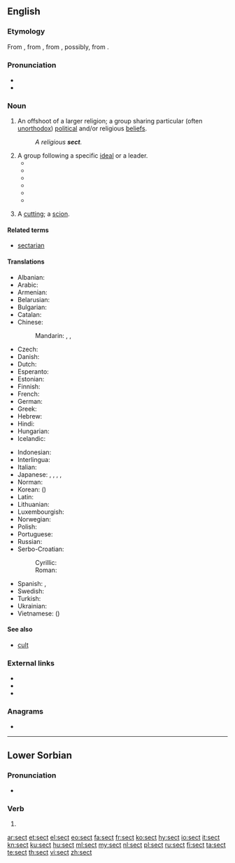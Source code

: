 {{wikipedia|Sect}}
{{wikiquote|Sect}}
==English==

===Etymology===
From {{etyl|enm|en}} {{term|lang=enm|secte}}, from {{etyl|fro|en}} {{term|lang=fro|secte||a sect in philosophy or religion}}, from {{etyl|LL.|en}} {{term|lang=la|secta||a sect in philosophy or religion, a school, party, faction, class, gild, band, particularly a heretical doctrine or sect, etc.}}, possibly, from {{etyl|la|en}} {{term|lang=la|sequi||to follow}}.<!--Century 1911 has the derivation from "secare" as the main one through "secare viam" (take one's way, travel), discussing three alternative explanations as less probable: two of them from "sequi", one more from "secare". M-W online traces the origin to "sequi", so does Online Etymology Dictionary.-->

===Pronunciation===
* {{audio|en-us-sect.ogg|Audio (US)|lang=en}}
* {{rhymes|ɛkt|lang=en}}

===Noun===
{{en-noun}}

# An offshoot of a larger religion; a group sharing particular (often [[unorthodox]]) [[political]] and/or religious [[beliefs]].
#: ''A religious '''sect'''.''
# A group following a specific [[ideal]] or a leader.
#* {{quote-book|page=104|title=Getting Saved from the Sixties: Moral Meaning in Conversion and Cultural Change|author=Steven M. Tipton|year=1984|publisher=University of California Press|isbn=978-0520052284|passage=Zen Center welcomes visitors, guests, and prospective students, but it does not engage in systematic institutional or network recruiting of new members, unlike the Christian '''sect''' and Erhard Seminars Training.}}
#* {{quote-book|page=161|title=Snapping: America's Epidemic of Sudden Personality Change|author= Flo Conway, Jim Siegelman|year=1995|publisher= Stillpoint Press, Inc.|isbn=978-0964765009|passage=Every person who is not a fellow member, and every social, religious and political institution that lies outside the '''sect's''' domain, is portrayed as a representative of Satan's world. In our research, we found that Moonies and members of many Christian sects with similar religious and political doctrines often focus on such beliefs to the exclusion of all other thought.}}
#* {{quote-book|page=207|title=Armageddon in Waco: Critical Perspectives on the Branch Davidian Conflict|author=Stuart A. Wright|year=1995|publisher=University Of Chicago Press|isbn=978-0226908458|passage=Peoples Temple and the Branch Davidians both approximated the 'apocalyptic '''sect'''' as an ideal type. In such sects the end of the world is taken as a central tenet.}}
#* {{quote-book|page=216|title=Encyclopedia of New Age Beliefs|author=John Ankerberg, John Weldon|year=1996|publisher=Harvest House Publishers|isbn=978-1565071605|passage=There are scores of modern religious cults and '''sects''' that have been influenced by Hinduism to varying degrees. Werner Erhard, founder of 'Landmark Education's 'The Forum',' and 'est' seminars, which have about 700,000 graduates, was influenced by Hinduism through Swami Muktananda, one of Erhard's principal gurus.}}
#* {{quote-book|page=75|title=Hearing the Voices of Jonestown|author=Mary McCormick Maaga|isbn=978-0815605157|publisher=Syracuse University Press|year=1998|passage=The Indiana Peoples Temple was essentially a '''sect''', which was joined by new religious movement members in California, which then recruited black church members as it focused its ministry on the residents of urban California.}}
#* {{quote-book|page=47|title=Utopias and Utopians: An Historical Dictionary|author=R. C. S. Trahair|year=1999|publisher=Greenwood|isbn=978-0313294655|passage=Branch Davidians are a modern religious '''sect''' that claims to be an offshoot of the Seventh-Day Adventist Church. The church renounced any connection with the sect in the 1930s.}}
# {{context|obsolete|lang=en}} A [[cutting]]; a [[scion]]. 

====Related terms====
* [[sectarian]]

====Translations====
{{trans-top|religious movement}}
* Albanian: {{t|sq|sekt|m}}
* Arabic: {{t|ar|طائفة|f|tr=ṭā’ifa|sc=Arab}}
* Armenian: {{t|hy|աղանդ|sc=Armn}}
* Belarusian: {{t|be|сэкта|f|tr=sékta|sc=Cyrl}}
* Bulgarian: {{t+|bg|секта|f|tr=sékta|sc=Cyrl}}
* Catalan: {{t|ca|secta|f}}
* Chinese:
*: Mandarin: {{t+|cmn|宗派|tr=zōngpài|sc=Hani}}, {{t+|cmn|教派|tr=jiàopài|sc=Hani}}, {{qualifier|cult}} {{t+|cmn|邪教|tr=xiéjiào|sc=Hani}}
* Czech: {{t+|cs|sekta|f}}
* Danish: {{t|da|sekt|c}}
* Dutch: {{t+|nl|sekte|f}}
* Esperanto: {{t|eo|sekto}}
* Estonian: {{t|et|sekt}}
* Finnish: {{t+|fi|lahko}} {{qualifier|religious}}
* French: {{t+|fr|secte|f}}
* German: {{t+|de|Sekte|f}}
* Greek: {{t+|el|αίρεση|f}}
* Hebrew: {{t|he|כת|f|tr=kat|sc=Hebr}}
* Hindi: {{t|hi|मज़हब|m|tr=mazhab}}
* Hungarian: {{t+|hu|szekta}}
* Icelandic: {{t|is|sértrúarsöfnuður|m}}
{{trans-mid}}
* Indonesian: {{t+|id|sekte}}
* Interlingua: {{t|ia|secta}}
* Italian: {{t+|it|setta|f}}
* Japanese: {{t+|ja|宗派|tr=しゅうは, shūha|sc=Jpan}}, {{t|ja|教派|tr=きょうは, kyōha|sc=Jpan}}, {{t|ja|セクト|tr=sekuto|sc=Jpan}}, {{qualifier|cult}} {{t|ja|カルト|tr=karuto|sc=Jpan}}, {{t|ja|分派|tr=ぶんぱ, bunpa|sc=Jpan}}
* Norman: {{t|nrf|secte|f}}
* Korean: {{t+|ko|종파|sc=Kore}} ({{t+|ko|宗派|sc=Kore}})
* Latin: {{t+|la|cultus|m}}
* Lithuanian: {{t|lt|sekta|f}}
* Luxembourgish: {{t|lb|sekten}}
* Norwegian: {{t|no|sekt|m}}
* Polish: {{t+|pl|sekta|f}}
* Portuguese: {{t+|pt|seita|f}}
* Russian: {{t+|ru|секта|f|tr=sékta}}
* Serbo-Croatian:
*: Cyrillic: {{t|sh|секта|f}}
*: Roman: {{t+|sh|sekta|f}}
* Spanish: {{t+|es|secta|f}}, {{t+|es|culto|m}}
* Swedish: {{t+|sv|sekt|c}}
* Turkish: {{t+|tr|mezhep}}
* Ukrainian: {{t+|uk|секта|f|tr=sékta|sc=Cyrl}}
* Vietnamese: {{t|vi|tông phái}} ({{t|vi|宗派}})
{{trans-bottom}}

====See also====
* [[cult]]

===External links===
* {{R:Webster 1913}}
* {{R:Century 1911}}
* {{R:OneLook}}

===Anagrams===
* {{l|en|CEST}}

----

==Lower Sorbian==

===Pronunciation===
* {{IPA|[sɛt͡st]|lang=dsb}}

===Verb===
{{head|dsb|verb form}}

# {{supine of|sec|lang=dsb}}

[[ar:sect]]
[[et:sect]]
[[el:sect]]
[[eo:sect]]
[[fa:sect]]
[[fr:sect]]
[[ko:sect]]
[[hy:sect]]
[[io:sect]]
[[it:sect]]
[[kn:sect]]
[[ku:sect]]
[[hu:sect]]
[[ml:sect]]
[[my:sect]]
[[nl:sect]]
[[pl:sect]]
[[ru:sect]]
[[fi:sect]]
[[ta:sect]]
[[te:sect]]
[[th:sect]]
[[vi:sect]]
[[zh:sect]]
